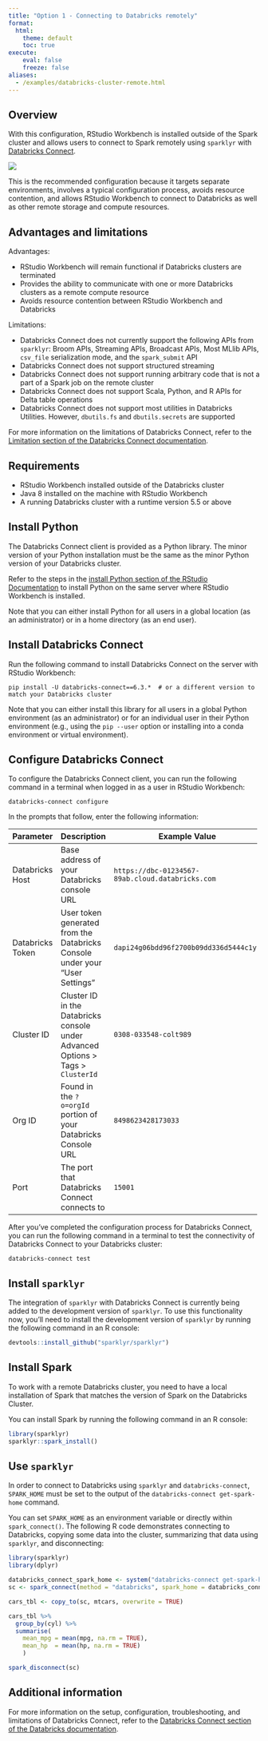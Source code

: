 ```yaml
---
title: "Option 1 - Connecting to Databricks remotely"
format:
  html:
    theme: default
    toc: true
execute:
    eval: false
    freeze: false
aliases:
  - /examples/databricks-cluster-remote.html    
---
```


## Overview

With this configuration, RStudio Workbench is installed outside of the Spark cluster and allows users to connect to Spark remotely using `sparklyr` with [Databricks Connect](https://docs.databricks.com/dev-tools/databricks-connect.html).

![](/images/deployment/databricks/rstudio-databricks-remote.png)

This is the recommended configuration because it targets separate environments, involves a typical configuration process, avoids resource contention, and allows RStudio Workbench to connect to Databricks as well as other remote storage and compute resources.

## Advantages and limitations

Advantages:

-   RStudio Workbench will remain functional if Databricks clusters are terminated
-   Provides the ability to communicate with one or more Databricks clusters as a remote compute resource
-   Avoids resource contention between RStudio Workbench and Databricks

Limitations:

-   Databricks Connect does not currently support the following APIs from `sparklyr`: Broom APIs, Streaming APIs, Broadcast APIs, Most MLlib APIs, `csv_file` serialization mode, and the `spark_submit` API
-   Databricks Connect does not support structured streaming
-   Databricks Connect does not support running arbitrary code that is not a part of a Spark job on the remote cluster
-   Databricks Connect does not support Scala, Python, and R APIs for Delta table operations
-   Databricks Connect does not support most utilities in Databricks Utilities. However, `dbutils.fs` and `dbutils.secrets` are supported

For more information on the limitations of Databricks Connect, refer to the [Limitation section of the Databricks Connect documentation](https://docs.databricks.com/dev-tools/databricks-connect.html#limitations).

## Requirements

-   RStudio Workbench installed outside of the Databricks cluster
-   Java 8 installed on the machine with RStudio Workbench
-   A running Databricks cluster with a runtime version 5.5 or above

## Install Python

The Databricks Connect client is provided as a Python library. The minor version of your Python installation must be the same as the minor Python version of your Databricks cluster.

Refer to the steps in the [install Python section of the RStudio Documentation](https://docs.rstudio.com/resources/install-python/) to install Python on the same server where RStudio Workbench is installed.

Note that you can either install Python for all users in a global location (as an administrator) or in a home directory (as an end user).

## Install Databricks Connect

Run the following command to install Databricks Connect on the server with RStudio Workbench:

    pip install -U databricks-connect==6.3.*  # or a different version to match your Databricks cluster

Note that you can either install this library for all users in a global Python environment (as an administrator) or for an individual user in their Python environment (e.g., using the `pip --user` option or installing into a conda environment or virtual environment).

## Configure Databricks Connect

To configure the Databricks Connect client, you can run the following command in a terminal when logged in as a user in RStudio Workbench:

    databricks-connect configure

In the prompts that follow, enter the following information:

+------------------+------------------------------------------------------------------------------------+--------------------------------------------------+
| Parameter        | Description                                                                        | Example Value                                    |
+==================+====================================================================================+==================================================+
| Databricks Host  | Base address of your Databricks console URL                                        | `https://dbc-01234567-89ab.cloud.databricks.com` |
+------------------+------------------------------------------------------------------------------------+--------------------------------------------------+
| Databricks Token | User token generated from the Databricks Console under your "User Settings"        | `dapi24g06bdd96f2700b09dd336d5444c1yz`           |
+------------------+------------------------------------------------------------------------------------+--------------------------------------------------+
| Cluster ID       | Cluster ID in the Databricks console under Advanced Options \> Tags \> `ClusterId` | `0308-033548-colt989`                            |
+------------------+------------------------------------------------------------------------------------+--------------------------------------------------+
| Org ID           | Found in the `?o=orgId` portion of your Databricks Console URL                     | `8498623428173033`                               |
+------------------+------------------------------------------------------------------------------------+--------------------------------------------------+
| Port             | The port that Databricks Connect connects to                                       | `15001`                                          |
+------------------+------------------------------------------------------------------------------------+--------------------------------------------------+

After you've completed the configuration process for Databricks Connect, you can run the following command in a terminal to test the connectivity of Databricks Connect to your Databricks cluster:

    databricks-connect test

## Install `sparklyr`

The integration of `sparklyr` with Databricks Connect is currently being added to the development version of `sparklyr`. To use this functionality now, you'll need to install the development version of `sparklyr` by running the following command in an R console:

``` r
devtools::install_github("sparklyr/sparklyr")
```

## Install Spark

To work with a remote Databricks cluster, you need to have a local installation of Spark that matches the version of Spark on the Databricks Cluster.

You can install Spark by running the following command in an R console:

``` r
library(sparklyr)
sparklyr::spark_install()
```

## Use `sparklyr`

In order to connect to Databricks using `sparklyr` and `databricks-connect`, `SPARK_HOME` must be set to the output of the `databricks-connect get-spark-home` command.

You can set `SPARK_HOME` as an environment variable or directly within `spark_connect()`. The following R code demonstrates connecting to Databricks, copying some data into the cluster, summarizing that data using `sparklyr`, and disconnecting:

``` r
library(sparklyr)
library(dplyr)

databricks_connect_spark_home <- system("databricks-connect get-spark-home", intern = TRUE)
sc <- spark_connect(method = "databricks", spark_home = databricks_connect_spark_home)

cars_tbl <- copy_to(sc, mtcars, overwrite = TRUE)

cars_tbl %>% 
  group_by(cyl) %>% 
  summarise(
    mean_mpg = mean(mpg, na.rm = TRUE),
    mean_hp  = mean(hp, na.rm = TRUE)
    )

spark_disconnect(sc)
```

## Additional information

For more information on the setup, configuration, troubleshooting, and limitations of Databricks Connect, refer to the [Databricks Connect section of the Databricks documentation](https://docs.databricks.com/dev-tools/databricks-connect.html).
